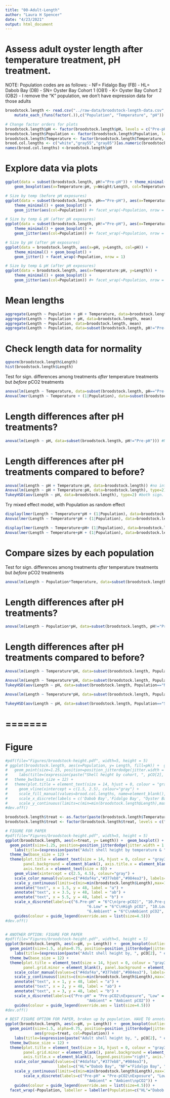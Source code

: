 ```yaml
---
title: "00-Adult-Length"
author: "Laura H Spencer"
date: "4/23/2021"
output: html_document
---
```


# Assess adult oyster length after temperature treatment, pH treatment. 

NOTE: Population codes are as follows: 
- NF= Fidalgo Bay (FB)
- HL= Dabob Bay (DB)
- SN= Oyster Bay Cohort 1 (OB1)
- K= Oyster Bay Cohort 2 (OB2) - I remove the "K" population, we don't have expression data for those adults 


```r
broodstock.length <- read.csv("../raw-data/broodstock-length-data.csv", header=T, na.strings = NA) %>%
    mutate_each_(funs(factor(.)),c("Population", "Temperature", "pH")) %>% filter(Population!="K") %>% droplevels() 

# Change factor orders for plots 
broodstock.length$pH <- factor(broodstock.length$pH, levels = c("Pre-pH",  "Low", "Ambient"))
broodstock.length$Population <- factor(broodstock.length$Population, levels = c("HL", "NF", "SN"))
broodstock.length$Temperature <- factor(broodstock.length$Temperature, levels = c(6, 10))
brood.col.lengths <- c("white","gray55","gray85")[as.numeric(broodstock.length$pH)]
names(brood.col.lengths) <-broodstock.length$pH
```

# Explore data via plots 
```r
    
ggplot(data = subset(broodstock.length, pH!="Pre-pH")) + theme_minimal() + 
    geom_boxplot(aes(x=Temperature:pH, y=Weight/Length, col=Temperature:pH)) + facet_wrap(~Population)

# Size by temp (before pH exposures)
ggplot(data = subset(broodstock.length, pH=="Pre-pH"), aes(x=Temperature, y=Length)) + 
    theme_minimal() + geom_boxplot() + 
    geom_jitter(aes(col=Population)) #+ facet_wrap(~Population, nrow = 1)

# Size by temp & pH (after pH exposures)
ggplot(data = subset(broodstock.length, pH!="Pre-pH"), aes(x=Temperature:pH, y=Length)) + 
    theme_minimal() + geom_boxplot() + 
    geom_jitter(aes(col=Population)) #+ facet_wrap(~Population, nrow = 1)

# Size by pH (after pH exposures)
ggplot(data = broodstock.length, aes(x=pH, y=Length, col=pH)) + 
    theme_minimal() + geom_boxplot() + 
    geom_jitter() + facet_wrap(~Population, nrow = 1)

# Size by temp & pH (after pH exposures)
ggplot(data = broodstock.length, aes(x=Temperature:pH, y=Length)) + 
    theme_minimal() + geom_boxplot() + 
    geom_jitter(aes(col=Population)) #+ facet_wrap(~Population, nrow = 1)
```


# Mean lengths 
```r
aggregate(Length ~ Population + pH + Temperature, data=broodstock.length, mean)
aggregate(Length ~ Population + pH, data=broodstock.length, mean)
aggregate(Length ~ Population, data=broodstock.length, mean)
aggregate(Length ~ Population, data=subset(broodstock.length, pH!="Pre-pH"), mean)
```

# Check length data for normality 
```r
qqnorm(broodstock.length$Length)
hist(broodstock.length$Length)
```

Test for sign. differences among treatments _after_ temperature treatments but _before_ pCO2 treatments  

```r
anova(lm(Length ~ Temperature, data=subset(broodstock.length, pH=="Pre-pH"))) #No eff. of temp  
Anova(lmer(Length ~ Temperature + (1|Population), data=subset(broodstock.length, pH=="Pre-pH")), type=2) #no
```

# Length differences after pH treatments? 

```r
anova(lm(Length ~ pH, data=subset(broodstock.length, pH!="Pre-pH"))) #No
```

# Length differences after pH treatments compared to before? 

```r
anova(lm(Length ~ pH + Temperature:pH, data=broodstock.length)) #no interaction. Assess using type II sums of squares, where I look at effects of pH and temperature after controlling for the other factor 
Anova(lm(Length ~ pH + Temperature:pH, data=broodstock.length), type=2) #pH sign. BUT that includes a "pre-pH" treat - so need to check that out. 
TukeyHSD(aov(Length ~ pH, data=broodstock.length), type=2) #both sign. 
```

Try mixed effect model, with Population as random effect

```r
display(lmer(Length ~ Temperature*pH + (1|Population), data=broodstock.length))
Anova(lmer(Length ~ Temperature*pH + (1|Population), data=broodstock.length), type=2)

display(lmer(Length ~ Temperature+pH+ (1|Population), data=broodstock.length)) 
Anova(lmer(Length ~ Temperature+pH + (1|Population), data=broodstock.length), type=2) #with Pop as random effect and using type II SS, still sign. influence of temp and pH 
```
# Compare sizes by each population 

Test for sign. differences among treatments _after_ temperature treatments but _before_ pCO2 treatments  

```r
anova(lm(Length ~ Population*Temperature, data=subset(broodstock.length, pH=="Pre-pH"))) #No eff. of temp, but definitely Pop=specific size 
```

# Length differences after pH treatments? 

```r
anova(lm(Length ~ Population*pH, data=subset(broodstock.length, pH!="Pre-pH"))) #No diff. among pH treatments, nor interaction 
```

# Length differences after pH treatments compared to before? 

```r
Anova(lm(Length ~ Temperature*pH, data=subset(broodstock.length, Population=="HL")), type=2) # Dabob Baby - no differences between any pco2 (pre, ambient, high)

Anova(lm(Length ~ Temperature*pH, data=subset(broodstock.length, Population=="NF")), type=2) # Fidalgo Baby - yes, difference somewhere, but where? 
TukeyHSD(aov(Length ~ pH, data=subset(broodstock.length, Population=="NF")), type=2) #FB larger after ambient pCO2 compared to before 

Anova(lm(Length ~ Temperature*pH, data=subset(broodstock.length, Population=="SN")), type=2) # Oyster Baby - yes, difference somewhere, but where? 

TukeyHSD(aov(Length ~ pH, data=subset(broodstock.length, Population=="SN")), type=2) #Oyster Bay much larger after ambient pCO2 compared to before 
```
# =======
# Figure 

```r
#pdf(file="Figures/broodstock-height.pdf", width=5, height = 5)
# ggplot(broodstock.length, aes(x=Population, y= Length, fill=pH)) +  geom_boxplot() + 
#   geom_point(size=1.25, position=position_jitterdodge(jitter.width = 0.18, jitter.height = 0, dodge.width = 0.75),aes(group=pH)) + 
#     labs(title=(expression(paste("Shell height by cohort, ", pCO[2], " exposure"))), y=expression("Shell height (mm)")) + 
#   theme_bw(base_size = 12) + 
#   theme(plot.title = element_text(size = 14, hjust = 0, colour = "gray30"), panel.grid.major = element_blank(), panel.grid.minor = element_blank(), panel.background = element_blank(), axis.title.x = element_blank(), legend.position="bottom") +  
#     geom_vline(xintercept = c(1.5, 2.5), colour="gray") + 
#     scale_fill_manual(values=brood.col.lengths, name=element_blank(), labels = c(expression(pre-pCO[2]), expression(High-pCO[2]), expression(Ambient-pCO[2])))+
#     scale_x_discrete(labels = c('Dabob Bay','Fidalgo Bay', "Oyster Bay C1",'Oyster Bay C2')) +
#     scale_y_continuous(limits=c(min=min(broodstock.length$Length),max=max(broodstock.length$Length)))
#dev.off()

broodstock.length$treat <- as.factor(paste(broodstock.length$Temperature, broodstock.length$pH, sep="."))
broodstock.length$treat <- factor(broodstock.length$treat, levels = c("6.Pre-pH", "10.Pre-pH","6.Low","10.Low","6.Ambient","10.Ambient"))

# FIGURE FOR PAPER 
#pdf(file="Figures/broodstock-height.pdf", width=5, height = 5)
ggplot(broodstock.length, aes(x=treat, y= Length)) +  geom_boxplot() + 
  geom_point(size=1.25, position=position_jitterdodge(jitter.width = 1.5, jitter.height = 0, dodge.width = 0.75),aes(group=treat, col=Population)) + 
    labs(title=(expression(paste("Adult shell height by temperature & ", pCO[2], " exposure"))), y=expression("Shell height (mm)")) + 
  theme_bw(base_size = 12) + 
  theme(plot.title = element_text(size = 14, hjust = 0, colour = "gray30"), panel.grid.major = element_blank(), panel.grid.minor = element_blank(), 
        panel.background = element_blank(), axis.title.x = element_blank(), legend.position="right", 
        axis.text.x = element_text(size = 8)) +  
    geom_vline(xintercept = c(2.5, 4.5), colour="gray") + 
    scale_color_manual(values=c("#4daf4a","#377eb8","#984ea3"), labels=c("HL"="Dabob Bay", "NF"="Fidalgo Bay", "SN"="Oyster Bay C1")) + #,"#e41a1c" 
    scale_y_continuous(limits=c(min=min(broodstock.length$Length),max=1.06*max(broodstock.length$Length))) +
    annotate("text", x = 1.5, y = 48, label = "a") +
    annotate("text", x = 3.5, y = 48, label = "ab") +
    annotate("text", x = 5.5, y = 48, label = "b") +
    scale_x_discrete(labels=c("6.Pre-pH" = "6°C\n(pre-pCO2)", "10.Pre-pH" = "10°C\n(pre-pCO2)", 
                                    "6.Low" = "6°C\nHigh pCO2", "10.Low" = "10°C\nHigh pCO2", 
                                    "6.Ambient" = "6°C\nAmbient pCO2", "10.Ambient" = "10°C\nAmbient pCO2")) +
    guides(colour = guide_legend(override.aes = list(size=4.5)))
#dev.off()


# ANOTHER OPTION: FIGURE FOR PAPER 
#pdf(file="Figures/broodstock-height.pdf", width=5, height = 5)
ggplot(broodstock.length, aes(x=pH, y= Length)) +  geom_boxplot(outlier.shape = NA) + 
  geom_point(size=1.5, alpha=0.75, position=position_jitterdodge(jitter.width = .8, jitter.height = 0, dodge.width = 0.75),aes(group=treat, col=Population)) + 
    labs(title=(expression(paste("Adult shell height by, ", pCO[2], " exposure & cohort"))), y=expression("Shell height (mm)")) + 
  theme_bw(base_size = 12) + 
  theme(plot.title = element_text(size = 14, hjust = 0, colour = "gray30"), panel.grid.major = element_blank(), 
        panel.grid.minor = element_blank(), panel.background = element_blank(), axis.title.x = element_blank(), legend.position="right") +  
    scale_color_manual(values=c("#4daf4a","#377eb8","#984ea3"), labels=c("HL"="Dabob Bay", "NF"="Fidalgo Bay", "SN"="Oyster Bay C1"), name="Cohort") + #,"#e41a1c" 
    scale_y_continuous(limits=c(min=min(broodstock.length$Length),max=1.06*max(broodstock.length$Length))) +
    annotate("text", x = 1, y = 48, label = "a") +
    annotate("text", x = 2, y = 48, label = "ab") +
    annotate("text", x = 3, y = 48, label = "b") +
    scale_x_discrete(labels=c("Pre-pH" = "Pre-pCO2\nExposure", "Low" = "High pCO2", 
                                    "Ambient" = "Ambient pCO2")) +
    guides(colour = guide_legend(override.aes = list(size=4.5)))
#dev.off()

# BEST FIGURE OPTION FOR PAPER, broken up by population. HAVE TO annotate by hand in powerpoint, though. (easiest way to add letters)
ggplot(broodstock.length, aes(x=pH, y= Length)) +  geom_boxplot(outlier.shape = NA) + 
  geom_point(size=1.5, alpha=0.75, position=position_jitterdodge(jitter.width = .8, jitter.height = 0, dodge.width = 0.75),
             aes(group=treat, col=Population)) + 
    labs(title=(expression(paste("Adult shell height by, ", pCO[2], " exposure & cohort"))), y=expression("Shell height (mm)")) + 
  theme_bw(base_size = 12) + 
  theme(plot.title = element_text(size = 14, hjust = 0, colour = "gray30"), panel.grid.major = element_blank(), 
        panel.grid.minor = element_blank(), panel.background = element_blank(), 
        axis.title.x = element_blank(), legend.position="right", axis.text.x = element_text(size=8)) +  
    scale_color_manual(values=c("#4daf4a","#377eb8","#984ea3"), 
                       labels=c("HL"="Dabob Bay", "NF"="Fidalgo Bay", "SN"="Oyster Bay C1"), name="Cohort") + #,"#e41a1c" 
    scale_y_continuous(limits=c(min=min(broodstock.length$Length),max=1.06*max(broodstock.length$Length))) +
        scale_x_discrete(labels=c("Pre-pH" = "Pre-pCO2\nExposure", "Low" = "High\npCO2", 
                                    "Ambient" = "Ambient\npCO2")) +
    guides(colour = guide_legend(override.aes = list(size=4.5))) +
  facet_wrap(~Population, labeller = labeller(Population=c("HL"="Dabob Bay","NF"="Fidalgo Bay","SN"="Oyster Bay")))
```

